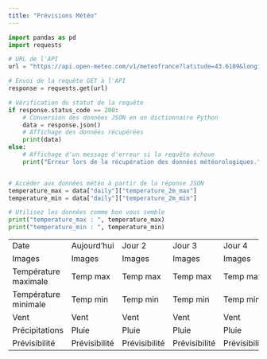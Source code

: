 ---
title: "Prévisions Météo"
---


```{python}
import pandas as pd
import requests

# URL de l'API
url = "https://api.open-meteo.com/v1/meteofrance?latitude=43.6109&longitude=3.8763&daily=temperature_2m_max,temperature_2m_min,precipitation_hours,windspeed_10m_max&timezone=Europe%2FBerlin"

# Envoi de la requête GET à l'API
response = requests.get(url)

# Vérification du statut de la requête
if response.status_code == 200:
    # Conversion des données JSON en un dictionnaire Python
    data = response.json()
    # Affichage des données récupérées
    print(data)
else:
    # Affichage d'un message d'erreur si la requête échoue
    print("Erreur lors de la récupération des données météorologiques.")


# Accéder aux données météo à partir de la réponse JSON
temperature_max = data["daily"]["temperature_2m_max"]
temperature_min = data["daily"]["temperature_2m_min"]

# Utilisez les données comme bon vous semble
print("temperature_max : ", temperature_max)
print("temperature_min : ", temperature_min)
```

<head>
    <link rel="stylesheet" href="styles.css">
</head>

<table id="myTable">
    <tr class="ligne-coloree1">
        <td>Date</td>
        <td>Aujourd'hui</td>
        <td>Jour 2</td>
        <td>Jour 3</td>
        <td>Jour 4</td>
    </tr>
    <tr class="ligne-coloree2">
        <td>Images</td>
        <td>Images</td>
        <td>Images</td>
        <td>Images</td>
        <td>Images</td>
    </tr>
    <tr class="ligne-coloree1">
        <td>Température maximale</td>
        <td>Temp max</td>
        <td>Temp max</td>
        <td>Temp max</td>
        <td>Temp max</td>
    </tr>
    <tr class="ligne-coloree1">
        <td>Température minimale</td>
        <td>Temp min</td>
        <td>Temp min</td>
        <td>Temp min</td>
        <td>Temp min</td>
    </tr>
    <tr class="ligne-coloree1">
        <td>Vent</td>
        <td>Vent</td>
        <td>Vent</td>
        <td>Vent</td>
        <td>Vent</td>
    </tr>
    <tr class="ligne-coloree1">
        <td>Précipitations</td>
        <td>Pluie</td>
        <td>Pluie</td>
        <td>Pluie</td>
        <td>Pluie</td>
    </tr>
    <tr class="ligne-coloree1">
        <td>Prévisibilité</td>
        <td>Prévisibilité</td>
        <td>Prévisibilité</td>
        <td>Prévisibilité</td>
        <td>Prévisibilité</td>
    </tr>
</table>